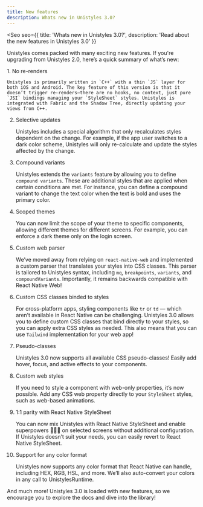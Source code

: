 ```yaml
---
title: New features
description: Whats new in Unistyles 3.0?
---
```



<Seo
    seo={{
        title: 'Whats new in Unistyles 3.0?',
        description: 'Read about the new features in Unistyles 3.0'
    }}
>

Unistyles comes packed with many exciting new features. If you're upgrading from Unistyles 2.0, here’s a quick summary of what’s new:

<Steps>
1. No re-renders

    Unistyles is primarily written in `C++` with a thin `JS` layer for both iOS and Android. The key feature of this version is that it doesn’t trigger re-renders—there are no hooks, no context, just pure `JSI` bindings managing your `StyleSheet` styles. Unistyles is integrated with Fabric and the Shadow Tree, directly updating your views from C++.

2. Selective updates

    Unistyles includes a special algorithm that only recalculates styles dependent on the change. For example, if the app user switches to a dark color scheme, Unistyles will only re-calculate and update the styles affected by the change.

3. Compound variants

    Unistyles extends the `variants` feature by allowing you to define `compound variants`. These are additional styles that are applied when certain conditions are met. For instance, you can define a compound variant to change the text color when the text is bold and uses the primary color.

4. Scoped themes

    You can now limit the scope of your theme to specific components, allowing different themes for different screens. For example, you can enforce a dark theme only on the login screen.

5. Custom web parser

    We’ve moved away from relying on `react-native-web` and implemented a custom parser that translates your styles into CSS classes. This parser is tailored to Unistyles syntax, including `mq`, `breakpoints`, `variants`, and `compoundVariants`. Importantly, it remains backwards compatible with React Native Web!

6. Custom CSS classes binded to styles

    For cross-platform apps, styling components like `tr` or `td` — which aren’t available in React Native can be challenging. Unistyles 3.0 allows you to define custom CSS classes that bind directly to your styles, so you can apply extra CSS styles as needed. This also means that you can use `Tailwind` implementation for your web app!

7. Pseudo-classes

    Unistyles 3.0 now supports all available CSS pseudo-classes! Easily add hover, focus, and active effects to your components.

8. Custom web styles

    If you need to style a component with web-only properties, it’s now possible. Add any CSS web property directly to your `StyleSheet` styles, such as web-based animations.

9. 1:1 parity with React Native StyleSheet

    You can now mix Unistyles with React Native StyleSheet and enable superpowers 🦸🏼‍♂️ on selected screens without additional configuration. If Unistyles doesn’t suit your needs, you can easily revert to React Native StyleSheet.

10. Support for any color format

    Unistyles now supports any color format that React Native can handle, including HEX, RGB, HSL, and more. We’ll also auto-convert your colors in any call to UnistylesRuntime.

</Steps>

And much more! Unistyles 3.0 is loaded with new features, so we encourage you to explore the docs and dive into the library!

</Seo>
